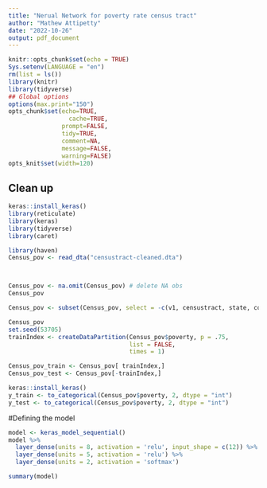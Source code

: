 ---
title: "Nerual Network for poverty rate census tract"
author: "Mathew Attipetty"
date: "2022-10-26"
output: pdf_document
---

```{r setup, include=FALSE}
knitr::opts_chunk$set(echo = TRUE)
Sys.setenv(LANGUAGE = "en")
rm(list = ls())
library(knitr)
library(tidyverse)
## Global options
options(max.print="150") 
opts_chunk$set(echo=TRUE,
	             cache=TRUE,
               prompt=FALSE,
               tidy=TRUE,
               comment=NA,
               message=FALSE,
               warning=FALSE)
opts_knit$set(width=120)
```

## Clean up 
```{r}
keras::install_keras()
library(reticulate)
library(keras)
library(tidyverse)
library(caret)
```

```{r}
library(haven)
Census_pov <- read_dta("censustract-cleaned.dta")



Census_pov <- na.omit(Census_pov) # delete NA obs
Census_pov

Census_pov <- subset(Census_pov, select = -c(v1, censustract, state, county))

Census_pov
set.seed(53705)
trainIndex <- createDataPartition(Census_pov$poverty, p = .75, 
                                  list = FALSE, 
                                  times = 1)

Census_pov_train <- Census_pov[ trainIndex,]
Census_pov_test <- Census_pov[-trainIndex,]
```

```{r}
keras::install_keras()
y_train <- to_categorical(Census_pov$poverty, 2, dtype = "int")
y_test <- to_categorical(Census_pov$poverty, 2, dtype = "int")
```

#Defining the model 
```{r}
model <- keras_model_sequential() 
model %>% 
  layer_dense(units = 8, activation = 'relu', input_shape = c(12)) %>% 
  layer_dense(units = 5, activation = 'relu') %>% 
  layer_dense(units = 2, activation = 'softmax')

summary(model)
```

